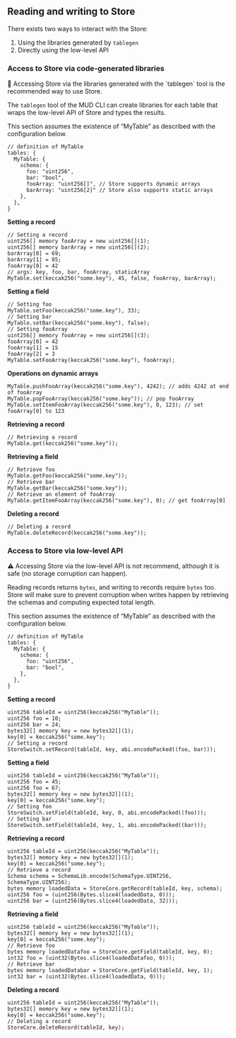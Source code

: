 ## Reading and writing to Store

There exists two ways to interact with the Store:

1. Using the libraries generated by `tablegen`
2. Directly using the low-level API

### Access to Store via code-generated libraries

<aside>
📢 Accessing Store via the libraries generated with the `tablegen` tool is the recommended way to use Store.

</aside>

The `tablegen` tool of the MUD CLI can create libraries for each table that wraps the low-level API of Store and types the results.

This section assumes the existence of “MyTable” as described with the configuration below.

```tsx
// definition of MyTable
tables: {
  MyTable: {
    schema: {
      foo: "uint256",
      bar: "bool",
      fooArray: "uint256[]", // Store supports dynamic arrays
      barArray: "uint256[2]" // Store also supports static arrays
    },
  },
}
```

**Setting a record**

```solidity
// Setting a record
uint256[] memory fooArray = new uint256[](1);
uint256[] memory barArray = new uint256[](2);
barArray[0] = 69;
barArray[1] = 85;
fooArray[0] = 42
// args: key, foo, bar, fooArray, staticArray
MyTable.set(keccak256("some.key"), 45, false, fooArray, barArray);
```

**Setting a field**

```solidity
// Setting foo
MyTable.setFoo(keccak256("some.key"), 33);
// Setting bar
MyTable.setBar(keccak256("some.key"), false);
// Setting fooArray
uint256[] memory fooArray = new uint256[](3);
fooArray[0] = 42
fooArray[1] = 15
fooArray[2] = 3
MyTable.setFooArray(keccak256("some.key"), fooArray);
```

**Operations on dynamic arrays**

```solidity
MyTable.pushFooArray(keccak256("some.key"), 4242); // adds 4242 at end of fooArray
MyTable.popFooArray(keccak256("some.key")); // pop fooArray
MyTable.setItemFooArray(keccak256("some.key"), 0, 123); // set fooArray[0] to 123
```

**Retrieving a record**

```solidity
// Retrieving a record
MyTable.get(keccak256("some.key"));
```

**Retrieving a field**

```solidity
// Retrieve foo
MyTable.getFoo(keccak256("some.key"));
// Retrieve bar
MyTable.getBar(keccak256("some.key"));
// Retrieve an element of fooArray
MyTable.getItemFooArray(keccak256("some.key"), 0); // get fooArray[0]
```

**Deleting a record**

```solidity
// Deleting a record
MyTable.deleteRecord(keccak256("some.key"));
```

### Access to Store via low-level API

<aside>
  ⚠️ Accessing Store via the low-level API is not recommend, although it is safe (no storage corruption can happen).
</aside>

Reading records returns `bytes`, and writing to records require `bytes` too. Store will make sure to prevent corruption when writes happen by retrieving the schemas and computing expected total length.

This section assumes the existence of “MyTable” as described with the configuration below.

```tsx
// definition of MyTable
tables: {
  MyTable: {
    schema: {
      foo: "uint256",
      bar: "bool",
    },
  },
}
```

**Setting a record**

```solidity
uint256 tableId = uint256(keccak256("MyTable"));
uint256 foo = 10;
uint256 bar = 24;
bytes32[] memory key = new bytes32[](1);
key[0] = keccak256("some.key");
// Setting a record
StoreSwitch.setRecord(tableId, key, abi.encodePacked((foo, bar)));
```

**Setting a field**

```solidity
uint256 tableId = uint256(keccak256("MyTable"));
uint256 foo = 45;
uint256 foo = 67;
bytes32[] memory key = new bytes32[](1);
key[0] = keccak256("some.key");
// Setting foo
StoreSwitch.setField(tableId, key, 0, abi.encodePacked((foo)));
// Setting bar
StoreSwitch.setField(tableId, key, 1, abi.encodePacked((bar)));
```

**Retrieving a record**

```solidity
uint256 tableId = uint256(keccak256("MyTable"));
bytes32[] memory key = new bytes32[](1);
key[0] = keccak256("some.key");
// Retrieve a record
Schema schema = SchemaLib.encode(SchemaType.UINT256, SchemaType.UINT256);
bytes memory loadedData = StoreCore.getRecord(tableId, key, schema);
uint256 foo = (uint256(Bytes.slice4(loadedData, 0)));
uint256 bar = (uint256(Bytes.slice4(loadedData, 32)));
```

**Retrieving a field**

```solidity
uint256 tableId = uint256(keccak256("MyTable"));
bytes32[] memory key = new bytes32[](1);
key[0] = keccak256("some.key");
// Retrieve foo
bytes memory loadedDatafoo = StoreCore.getField(tableId, key, 0);
int32 foo = (uint32(Bytes.slice4(loadedDatafoo, 0)));
// Retrieve bar
bytes memory loadedDatabar = StoreCore.getField(tableId, key, 1);
int32 bar = (uint32(Bytes.slice4(loadedData, 0)));
```

**Deleting a record**

```solidity
uint256 tableId = uint256(keccak256("MyTable"));
bytes32[] memory key = new bytes32[](1);
key[0] = keccak256("some.key");
// Deleting a record
StoreCore.deleteRecord(tableId, key);
```
